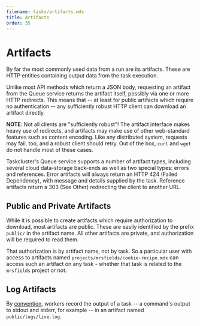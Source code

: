 ```yaml
---
filename: tasks/artifacts.mdx
title: Artifacts
order: 35
---
```


# Artifacts

By far the most commonly used data from a run are its artifacts. These are
HTTP entities containing output data from the task execution.

Unlike most API methods which return a JSON body, requesting an artifact from
the Queue service returns the artifact itself, possibly via one or more HTTP
redirects. This means that -- at least for public artifacts which require no
authentication -- any sufficiently robust HTTP client can download an artifact
directly.

**NOTE**: Not all clients are "sufficiently robust"! The artifact interface
makes heavy use of redirects, and artifacts may make use of other web-standard
features such as content encoding.  Like any distributed system, requests may
fail, too, and a robust client should retry. Out of the box, `curl` and `wget`
do not handle most of these cases.

Taskcluster's Queue service supports a number of artifact types, including
several cloud data-storage back-ends as well as two special types: errors and
references. Error artifacts will always return an HTTP 424 (Failed Dependency), with
message and details supplied by the task. Reference artifacts return a 303 (See
Other) redirecting the client to another URL.

## Public and Private Artifacts

While it is possible to create artifacts which require authorization to
download, most artifacts are public. These are easily identified by the prefix
`public/` in the artifact name. All other artifacts are private, and
authorization will be required to read them.

That authorization is by artifact name, not by task. So a particular user with
access to artifacts named `projects/mrsfields/cookie-recipe.mdx` can access such
an artifact on any task - whether that task is related to the `mrsfields`
project or not.

## Log Artifacts

By [convention](/docs/manual/design/conventions/task-logs), workers record the output of a task -- a command's output to
stdout and stderr, for example -- in an artifact named `public/logs/live.log`.
